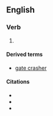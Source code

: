 {{also|gatecrash|gate-crash}}
==English==
===Verb===
{{en-verb|gate crash|es}}

# {{very|rare}} {{alternative form of|gatecrash}}

====Derived terms====
* [[gate crasher]]

====Citations====
*{{cite-book|passage=A total stranger, cannot as a rule, gate crash a purely private party, though cases do exist when this has been done|year=1968|author=Omar Kureshi|title=Out To Lunch, page 21}}
*{{cite-book|passage=It was 1936 when the twenty-year-old "Ruffles" Johns announced to the press that he was going to attempt the biggest gate crash of his young career.|year=1970|author=Miles Wolff|title=Lunch at the five and ten: the Greensboro sit-ins: a contemporary history, page 24}}
*{{cite-book|passage=One of the women in my group was staying at the same hotel, but she had plans to be with friends that first night and I did not want to "gate crash" he time.|year=1997|author=Sheila Walsh|title=Honestly}}